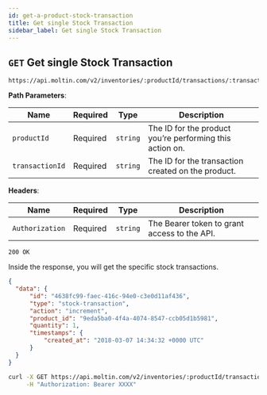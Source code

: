 ```yaml
---
id: get-a-product-stock-transaction
title: Get single Stock Transaction
sidebar_label: Get single Stock Transaction
---
```


## `GET` Get single Stock Transaction

```http
https://api.moltin.com/v2/inventories/:productId/transactions/:transactionId
```

<!--DOCUSAURUS_CODE_TABS-->

<!-- Request -->

**Path Parameters**:

| Name | Required | Type | Description |
| --- | --- | --- | --- |
| `productId` | Required | `string` | The ID for the product you’re performing this action on. |
| `transactionId` | Required | `string` | The ID for the transaction created on the product. |

**Headers**:

| Name | Required | Type | Description |
| --- | --- | --- | --- |
| `Authorization` | Required | `string` | The Bearer token to grant access to the API. |


<!-- Response -->

`200 OK`

Inside the response, you will get the specific stock transactions.

```json
{
  "data": {
      "id": "4638fc99-faec-416c-94e0-c3e0d11af436",
      "type": "stock-transaction",
      "action": "increment",
      "product_id": "9eda5ba0-4f4a-4074-8547-ccb05d1b5981",
      "quantity": 1,
      "timestamps": {
          "created_at": "2018-03-07 14:34:32 +0000 UTC"
      }
  }
}
```

<!--END_DOCUSAURUS_CODE_TABS-->

<!--DOCUSAURUS_CODE_TABS-->

<!--cURL-->

```bash
curl -X GET https://api.moltin.com/v2/inventories/:productId/transactions/:transactionId \
     -H "Authorization: Bearer XXXX"
```

<!--END_DOCUSAURUS_CODE_TABS-->
